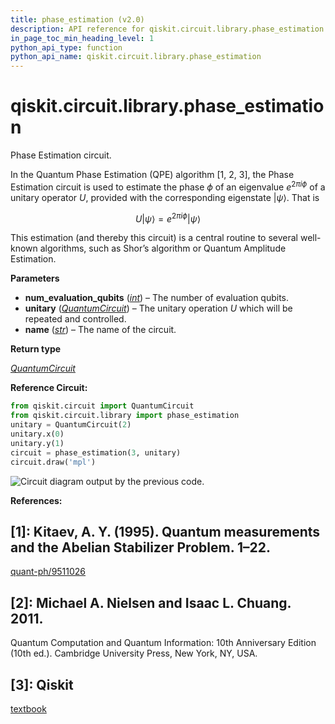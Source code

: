 ```yaml
---
title: phase_estimation (v2.0)
description: API reference for qiskit.circuit.library.phase_estimation in qiskit v2.0
in_page_toc_min_heading_level: 1
python_api_type: function
python_api_name: qiskit.circuit.library.phase_estimation
---
```


<span id="qiskit-circuit-library-phase-estimation" />

# qiskit.circuit.library.phase\_estimation

<Function id="qiskit.circuit.library.phase_estimation" isDedicatedPage={true} github="https://github.com/Qiskit/qiskit/tree/stable/2.0/qiskit/circuit/library/phase_estimation.py#L108-L177" signature="qiskit.circuit.library.phase_estimation(num_evaluation_qubits, unitary, name='QPE')">
  Phase Estimation circuit.

  In the Quantum Phase Estimation (QPE) algorithm \[1, 2, 3], the Phase Estimation circuit is used to estimate the phase $\phi$ of an eigenvalue $e^{2\pi i\phi}$ of a unitary operator $U$, provided with the corresponding eigenstate $|\psi\rangle$. That is

$$
U|\psi\rangle = e^{2\pi i\phi} |\psi\rangle
$$

  This estimation (and thereby this circuit) is a central routine to several well-known algorithms, such as Shor’s algorithm or Quantum Amplitude Estimation.

  **Parameters**

  *   **num\_evaluation\_qubits** ([*int*](https://docs.python.org/3/library/functions.html#int "(in Python v3.13)")) – The number of evaluation qubits.
  *   **unitary** ([*QuantumCircuit*](qiskit.circuit.QuantumCircuit "qiskit.circuit.quantumcircuit.QuantumCircuit")) – The unitary operation $U$ which will be repeated and controlled.
  *   **name** ([*str*](https://docs.python.org/3/library/stdtypes.html#str "(in Python v3.13)")) – The name of the circuit.

  **Return type**

  [*QuantumCircuit*](qiskit.circuit.QuantumCircuit "qiskit.circuit.quantumcircuit.QuantumCircuit")

  **Reference Circuit:**

  ```python
  from qiskit.circuit import QuantumCircuit
  from qiskit.circuit.library import phase_estimation
  unitary = QuantumCircuit(2)
  unitary.x(0)
  unitary.y(1)
  circuit = phase_estimation(3, unitary)
  circuit.draw('mpl')
  ```

  ![Circuit diagram output by the previous code.](/docs/images/api/qiskit/2.0/qiskit-circuit-library-phase_estimation-1.avif)

  **References:**

  ## \[1]: Kitaev, A. Y. (1995). Quantum measurements and the Abelian Stabilizer Problem. 1–22.

  [quant-ph/9511026](http://arxiv.org/abs/quant-ph/9511026)

  ## \[2]: Michael A. Nielsen and Isaac L. Chuang. 2011.

  Quantum Computation and Quantum Information: 10th Anniversary Edition (10th ed.). Cambridge University Press, New York, NY, USA.

  ## \[3]: Qiskit

  [textbook](https://github.com/Qiskit/textbook/blob/main/notebooks/ch-algorithms/quantum-phase-estimation.ipynb)
</Function>

